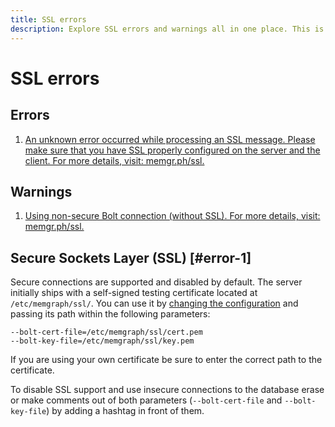 ```yaml
---
title: SSL errors
description: Explore SSL errors and warnings all in one place. This is a dedicated page in our documentation of SSL error types you may encounter while using Memgraph's solution. 
---
```




# SSL errors

## Errors

1. [An unknown error occurred while processing an SSL message. Please make sure
   that you have SSL properly configured on the server and the client. For more
   details, visit: memgr.ph/ssl.](#error-1)

## Warnings

1. [Using non-secure Bolt connection (without SSL). For more details, visit:
   memgr.ph/ssl.](#error-1)

## Secure Sockets Layer (SSL) [#error-1]

Secure connections are supported and disabled by default. The server initially
ships with a self-signed testing certificate located at `/etc/memgraph/ssl/`.
You can use it by [changing the configuration](/database-management/configuration) and passing its path within the
following parameters:

```
--bolt-cert-file=/etc/memgraph/ssl/cert.pem
--bolt-key-file=/etc/memgraph/ssl/key.pem
```

If you are using your own certificate be sure to enter the correct path to the
certificate.

To disable SSL support and use insecure connections to the database erase or
make comments out of both parameters (`--bolt-cert-file` and `--bolt-key-file`)
by adding a hashtag in front of them.

<CommunityLinks/>